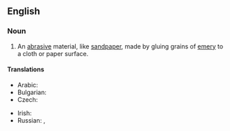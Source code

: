 ==English==
{{wikipedia}}

===Noun===
{{en-noun|~}}

# An [[abrasive]] material, like [[sandpaper]], made by gluing grains of [[emery]] to a cloth or paper surface.

====Translations====
{{trans-top|abrasive material}}
* Arabic: {{t|ar|لون|m|sc=Arabic}}
* Bulgarian: {{t|bg|шкурка|f|sc=Cyrl}}
* Czech: {{t+|cs|smirkový papír|m}}
{{trans-mid}}
* Irish: {{t|ga|páipéar éimir|m}}
* Russian: {{t+|ru|наждачная бума́га|f}}, {{t+|ru|шку́рка|f}}
{{trans-bottom}}